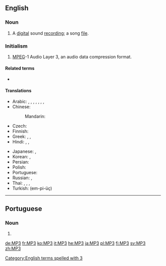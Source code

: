 ==English==
{{wikipedia}}

===Noun===
{{en-noun}}

# A [[digital]] sound [[recording]]; a song [[file]].

===Initialism===
{{rfc-header|Initialism}}
{{head|en|initialism}}

# {{label|en|computing|audio|software}} [[MPEG]]-1 Audio Layer 3, an audio data compression format.

====Related terms====
* {{l|en|MP4}}

====Translations====
{{trans-top|MPEG Layer 3}}
* Arabic: {{t|ar|إِم بِي ثْرِي|m|tr=ʾem bī ṯrī}}, {{t|ar|إم بي 3|m|tr=ʾem bī ṯrī}}, {{t|ar|إم بي 3|m|tr=ʾem bī ṯalāṯa}}, {{t|ar|إم بي ٣|m|tr=ʾem bī ṯrī}}, {{t|ar|إم بي ٣|m|tr=ʾem bī ṯalāṯa}}, {{t|ar|MP3|m|tr=ʾem bī ṯrī|sc=Latn}}, {{t|ar|MP3|m|tr=ʾem bī ṯalāṯa|sc=Latn}}, {{t|ar|إِم بِي ثَلَاثَة|m|tr=ʾem bī ṯalāṯa}}
* Chinese:
*: Mandarin: {{t+|cmn|MP3|sc=Latn}}
* Czech: {{t|cs|MP3|f}}
* Finnish: {{t+|fi|MP3}}
* Greek: {{t|el|έμ-πι-θρί}}, {{t|el|έμ-πι-τρία}}, {{t|el|MP3|sc=Latn}}
* Hindi: {{t|hi|एम् पी ३}}, {{t|hi|एम् पी थ्री}}, {{t|hi|MP3|sc=Latn}}
{{trans-mid}}
* Japanese: {{t|ja|エムピースリー|tr=emu-pī-surī}}, {{t+|ja|MP3|sc=Latn}}
* Korean: {{t|ko|엠피쓰리|sc=Hang}}, {{t+|ko|MP3|sc=Latn}}
* Persian: {{t|fa|ام‌پی‌تری|tr=em-pi-teri|sc=fa-Arab}}
* Polish: {{t+|pl|MP3|n}}
* Portuguese: {{t|pt|MP3|m}}
* Russian: {{t|ru|эм-пи-три́|m}}, {{t|ru|MP3|m|tr=-|sc=Latn}}
* Thai: {{t|th|เอ็มพีสาม|tr=em pee săam}}, {{t|th|เอ็มพี๓|tr=em pee săam}}, {{t|th|เอ็มพี 3|tr=em pee săam}}, {{t|th|MP3|sc=Latn}}
* Turkish: {{t|tr|MP3}} (em-pi-üç)
{{trans-bottom}}

[[Category:English terms spelled with 3]]

----

==Portuguese==

===Noun===
{{pt-noun|m|MP3}}

# {{short for|tocador de MP3|lang=pt}}

[[de:MP3]]
[[fr:MP3]]
[[ko:MP3]]
[[it:MP3]]
[[he:MP3]]
[[ja:MP3]]
[[pl:MP3]]
[[fi:MP3]]
[[sv:MP3]]
[[zh:MP3]]